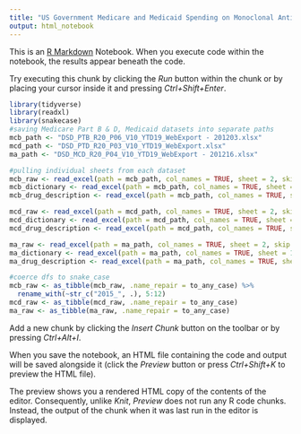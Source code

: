 ```yaml
---
title: "US Government Medicare and Medicaid Spending on Monoclonal Antibodies"
output: html_notebook
---
```


This is an [R Markdown](http://rmarkdown.rstudio.com) Notebook. When you execute code within the notebook, the results appear beneath the code. 

Try executing this chunk by clicking the *Run* button within the chunk or by placing your cursor inside it and pressing *Ctrl+Shift+Enter*. 

```r
library(tidyverse)
library(readxl)
library(snakecase)
#saving Medicare Part B & D, Medicaid datasets into separate paths
mcb_path <- "DSD_PTB_R20_P06_V10_YTD19_WebExport - 201203.xlsx"
mcd_path <- "DSD_PTD_R20_P03_V10_YTD19_WebExport.xlsx"
ma_path <- "DSD_MCD_R20_P04_V10_YTD19_WebExport - 201216.xlsx"

#pulling individual sheets from each dataset
mcb_raw <- read_excel(path = mcb_path, col_names = TRUE, sheet = 2, skip = 5)
mcb_dictionary <- read_excel(path = mcb_path, col_names = TRUE, sheet = 1, skip = 2)
mcb_drug_description <- read_excel(path = mcb_path, col_names = TRUE, sheet = 4, skip = 4)

mcd_raw <- read_excel(path = mcd_path, col_names = TRUE, sheet = 2, skip = 3)
mcd_dictionary <- read_excel(path = mcd_path, col_names = TRUE, sheet = 1, skip = 2)
mcd_drug_description <- read_excel(path = mcd_path, col_names = TRUE, sheet = 4, skip = 4)

ma_raw <- read_excel(path = ma_path, col_names = TRUE, sheet = 2, skip = 3)
ma_dictionary <- read_excel(path = ma_path, col_names = TRUE, sheet = 1, skip = 1)
ma_drug_description <- read_excel(path = ma_path, col_names = TRUE, sheet = 4, skip = 4)

```

```r
#coerce dfs to snake_case
mcb_raw <- as_tibble(mcb_raw, .name_repair = to_any_case) %>%
  rename_with(~str_c("2015_", .), 5:12)
mcd_raw <- as_tibble(mcd_raw, .name_repair = to_any_case)
ma_raw <- as_tibble(ma_raw, .name_repair = to_any_case)

```

Add a new chunk by clicking the *Insert Chunk* button on the toolbar or by pressing *Ctrl+Alt+I*.

When you save the notebook, an HTML file containing the code and output will be saved alongside it (click the *Preview* button or press *Ctrl+Shift+K* to preview the HTML file).

The preview shows you a rendered HTML copy of the contents of the editor. Consequently, unlike *Knit*, *Preview* does not run any R code chunks. Instead, the output of the chunk when it was last run in the editor is displayed.
